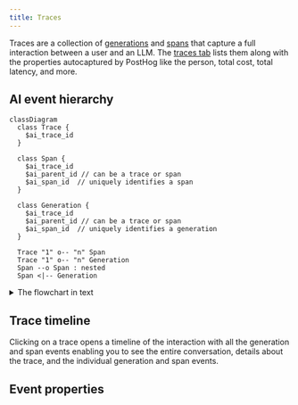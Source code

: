 ```yaml
---
title: Traces
---
```



Traces are a collection of [generations](/docs/llm-analytics/generations) and [spans](/docs/llm-analytics/spans) that capture a full interaction between a user and an LLM. The [traces tab](https://app.posthog.com/llm-analytics/traces) lists them along with the properties autocaptured by PostHog like the person, total cost, total latency, and more.

## AI event hierarchy

```mermaid
classDiagram
  class Trace {
    $ai_trace_id
  }

  class Span {
    $ai_trace_id
    $ai_parent_id // can be a trace or span
    $ai_span_id  // uniquely identifies a span
  }

  class Generation {
    $ai_trace_id 
    $ai_parent_id // can be a trace or span
    $ai_span_id  // uniquely identifies a generation
  }

  Trace "1" o-- "n" Span 
  Trace "1" o-- "n" Generation 
  Span --o Span : nested
  Span <|-- Generation
```

<details>
<summary>The flowchart in text</summary>

Traces consist of the following hierarhcy: 

1. A trace is the top-level entity.
2. A trace contains spans and generations.
3. A span can be the parent of other spans.
4. A generation can be the child of a span or trace.

</details>


## Trace timeline

Clicking on a trace opens a timeline of the interaction with all the generation and span events enabling you to see the entire conversation, details about the trace, and the individual generation and span events.

<ProductScreenshot
  imageLight="https://res.cloudinary.com/dmukukwp6/image/upload/llma_traces_25e203aa50.png"
  imageDark="https://res.cloudinary.com/dmukukwp6/image/upload/llma_traces_dark_dd6ad555dc.png"
  alt="LLM traces"
  classes="rounded"
/>

## Event properties

<TraceEvent />
